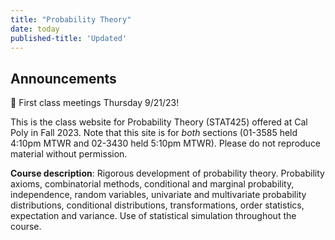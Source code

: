 ```yaml
---
title: "Probability Theory"
date: today
published-title: 'Updated'
---
```


::: callout-note
## Announcements

🍂 First class meetings Thursday 9/21/23!
:::

This is the class website for Probability Theory (STAT425) offered at Cal Poly in Fall 2023. Note that this site is for *both* sections (01-3585 held 4:10pm MTWR and 02-3430 held 5:10pm MTWR). Please do not reproduce material without permission.

**Course description**: Rigorous development of probability theory. Probability axioms, combinatorial methods, conditional and marginal probability, independence, random variables, univariate and multivariate probability distributions, conditional distributions, transformations, order statistics, expectation and variance. Use of statistical simulation throughout the course.
